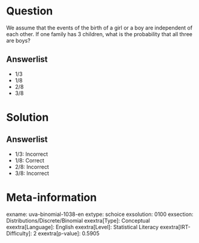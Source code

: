 Question
========

We assume that the events of the birth of a girl or a boy are independent of each other. If one family has 3 children, what is the probability that all three are boys?

Answerlist
----------

* 1/3
* 1/8
* 2/8
* 3/8

Solution
========

Answerlist
----------

* 1/3: Incorrect
* 1/8: Correct
* 2/8: Incorrect
* 3/8: Incorrect

Meta-information
================
exname: uva-binomial-1038-en
extype: schoice
exsolution: 0100
exsection: Distributions/Discrete/Binomial
exextra[Type]: Conceptual
exextra[Language]: English
exextra[Level]: Statistical Literacy
exextra[IRT-Difficulty]: 2
exextra[p-value]: 0.5905
